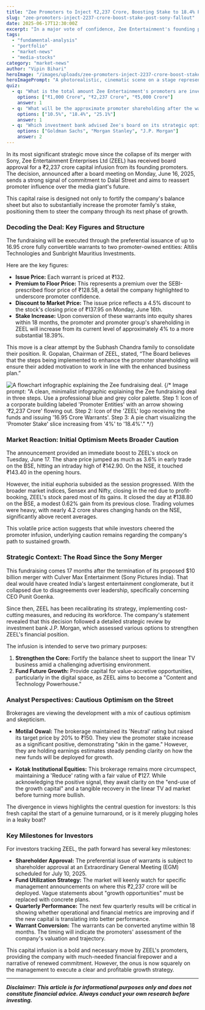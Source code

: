 ```yaml
---
title: "Zee Promoters to Inject ₹2,237 Crore, Boosting Stake to 18.4% Post-Sony Fallout"
slug: "zee-promoters-inject-2237-crore-boost-stake-post-sony-fallout"
date: 2025-06-17T12:30:00Z
excerpt: "In a major vote of confidence, Zee Entertainment's founding promoters will inject ₹2,237 crore into the company, aiming to raise their stake to over 18% and steer the media giant's recovery after the collapse of its merger with Sony."
tags:
  - "fundamental-analysis"
  - "portfolio"
  - "market-news"
  - "media-stocks"
category: "market-news"
author: "Vipin Bihari"
heroImage: "/images/uploads/zee-promoters-inject-2237-crore-boost-stake-post-sony-fallout/hero-image.jpg"
heroImagePrompt: "A photorealistic, cinematic scene on a stage representing Dalal Street. A large, weathered 'ZEEL' metal logo is revitalized by a powerful, golden spotlight from above, symbolizing the ₹2,237 crore promoter investment. This light repairs cracks and makes the logo glow with renewed energy. In the dimly lit background, a crumbling 'Sony' logo signifies the failed merger. The atmosphere is one of strategic revival and forward-looking optimism, captured with a wide-angle, dramatic shot."
quiz:
  - q: "What is the total amount Zee Entertainment's promoters are investing?"
    options: ["₹1,000 Crore", "₹2,237 Crore", "₹5,000 Crore"]
    answer: 1
  - q: "What will be the approximate promoter shareholding after the warrant conversion?"
    options: ["10.5%", "18.4%", "25.1%"]
    answer: 1
  - q: "Which investment bank advised Zee's board on its strategic options?"
    options: ["Goldman Sachs", "Morgan Stanley", "J.P. Morgan"]
    answer: 2
---
```


In its most significant strategic move since the collapse of its merger with Sony, Zee Entertainment Enterprises Ltd (ZEEL) has received board approval for a ₹2,237 crore capital infusion from its founding promoters. The decision, announced after a board meeting on Monday, June 16, 2025, sends a strong signal of commitment to Dalal Street and aims to reassert promoter influence over the media giant's future.

This capital raise is designed not only to fortify the company's balance sheet but also to substantially increase the promoter family's stake, positioning them to steer the company through its next phase of growth.

### Decoding the Deal: Key Figures and Structure

The fundraising will be executed through the preferential issuance of up to 16.95 crore fully convertible warrants to two promoter-owned entities: Altilis Technologies and Sunbright Mauritius Investments.

Here are the key figures:
*   **Issue Price:** Each warrant is priced at ₹132.
*   **Premium to Floor Price:** This represents a premium over the SEBI-prescribed floor price of ₹128.58, a detail the company highlighted to underscore promoter confidence.
*   **Discount to Market Price:** The issue price reflects a 4.5% discount to the stock's closing price of ₹137.95 on Monday, June 16th.
*   **Stake Increase:** Upon conversion of these warrants into equity shares within 18 months, the promoter and promoter group's shareholding in ZEEL will increase from its current level of approximately 4% to a more substantial 18.39%.

This move is a clear attempt by the Subhash Chandra family to consolidate their position. R. Gopalan, Chairman of ZEEL, stated, “The Board believes that the steps being implemented to enhance the promoter shareholding will ensure their added motivation to work in line with the enhanced business plan.”

![A flowchart infographic explaining the Zee fundraising deal.](/images/uploads/zee-promoters-inject-2237-crore-boost-stake-post-sony-fallout/deal-flow.jpg)
{/* Image prompt: "A clean, minimalist infographic explaining the Zee fundraising deal in three steps. Use a professional blue and grey color palette. Step 1: Icon of a corporate building labeled 'Promoter Entities' with an arrow showing '₹2,237 Crore' flowing out. Step 2: Icon of the 'ZEEL' logo receiving the funds and issuing '16.95 Crore Warrants'. Step 3: A pie chart visualizing the 'Promoter Stake' slice increasing from '4%' to '18.4%'." */}

### Market Reaction: Initial Optimism Meets Broader Caution

The announcement provided an immediate boost to ZEEL's stock on Tuesday, June 17. The share price jumped as much as 3.6% in early trade on the BSE, hitting an intraday high of ₹142.90. On the NSE, it touched ₹143.40 in the opening hours.

However, the initial euphoria subsided as the session progressed. With the broader market indices, Sensex and Nifty, closing in the red due to profit-booking, ZEEL's stock pared most of its gains. It closed the day at ₹138.80 on the BSE, a modest 0.62% gain from its previous close. Trading volumes were heavy, with nearly 4.2 crore shares changing hands on the NSE, significantly above recent averages.

This volatile price action suggests that while investors cheered the promoter infusion, underlying caution remains regarding the company's path to sustained growth.

### Strategic Context: The Road Since the Sony Merger

This fundraising comes 17 months after the termination of its proposed $10 billion merger with Culver Max Entertainment (Sony Pictures India). That deal would have created India's largest entertainment conglomerate, but it collapsed due to disagreements over leadership, specifically concerning CEO Punit Goenka.

Since then, ZEEL has been recalibrating its strategy, implementing cost-cutting measures, and reducing its workforce. The company's statement revealed that this decision followed a detailed strategic review by investment bank J.P. Morgan, which assessed various options to strengthen ZEEL's financial position.

The infusion is intended to serve two primary purposes:
1.  **Strengthen the Core:** Fortify the balance sheet to support the linear TV business amid a challenging advertising environment.
2.  **Fund Future Growth:** Provide capital for value-accretive opportunities, particularly in the digital space, as ZEEL aims to become a "Content and Technology Powerhouse."

### Analyst Perspectives: Cautious Optimism on the Street

Brokerages are viewing the development with a mix of cautious optimism and skepticism.

*   **Motilal Oswal:** The brokerage maintained its 'Neutral' rating but raised its target price by 20% to ₹150. They view the promoter stake increase as a significant positive, demonstrating "skin in the game." However, they are holding earnings estimates steady pending clarity on how the new funds will be deployed for growth.

*   **Kotak Institutional Equities:** This brokerage remains more circumspect, maintaining a 'Reduce' rating with a fair value of ₹127. While acknowledging the positive signal, they await clarity on the "end-use of the growth capital" and a tangible recovery in the linear TV ad market before turning more bullish.

The divergence in views highlights the central question for investors: Is this fresh capital the start of a genuine turnaround, or is it merely plugging holes in a leaky boat?

### Key Milestones for Investors

For investors tracking ZEEL, the path forward has several key milestones:

*   **Shareholder Approval:** The preferential issue of warrants is subject to shareholder approval at an Extraordinary General Meeting (EGM) scheduled for July 10, 2025.
*   **Fund Utilization Strategy:** The market will keenly watch for specific management announcements on where this ₹2,237 crore will be deployed. Vague statements about "growth opportunities" must be replaced with concrete plans.
*   **Quarterly Performance:** The next few quarterly results will be critical in showing whether operational and financial metrics are improving and if the new capital is translating into better performance.
*   **Warrant Conversion:** The warrants can be converted anytime within 18 months. The timing will indicate the promoters' assessment of the company's valuation and trajectory.

This capital infusion is a bold and necessary move by ZEEL's promoters, providing the company with much-needed financial firepower and a narrative of renewed commitment. However, the onus is now squarely on the management to execute a clear and profitable growth strategy.

---
***Disclaimer: This article is for informational purposes only and does not constitute financial advice. Always conduct your own research before investing.***